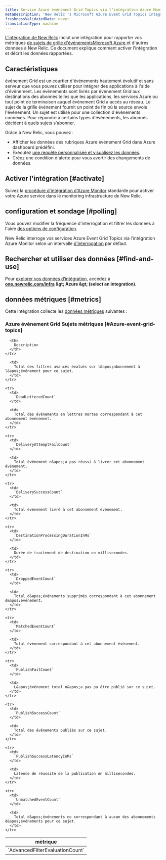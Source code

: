 ```yaml
---
title: Service Azure événement Grid Topics via l’intégration Azure Monitor
metaDescription: 'New Relic''s Microsoft Azure Event Grid Topics integration: what data it reports and how to enable it.'
freshnessValidatedDate: never
translationType: machine
---
```


[L&apos;intégration de New Relic](/docs/infrastructure/introduction-infra-monitoring) inclut une intégration pour rapporter vos métriques [de sujets de grille d&apos;événementsMicrosoft Azure ](https://azure.microsoft.com/en-us/products/event-grid/)et d&apos;autres données à New Relic. Ce document explique comment activer l&apos;intégration et décrit les données rapportées.

## Caractéristiques

événement Grid est un courtier d&apos;événements hautement évolutif et sans serveur que vous pouvez utiliser pour intégrer des applications à l&apos;aide d&apos;événement. Les événements sont livrés par événement Grid aux destinations des abonnés telles que les applications, les services Azure ou tout point de terminaison auquel événement Grid a accès au réseau. Le sujet de la grille événement fournit un point de fin où la source envoie l&apos;événement. Un sujet est utilisé pour une collection d&apos;événements connexes. Pour répondre à certains types d&apos;événements, les abonnés décident à quels sujets s&apos;abonner.

Grâce à New Relic, vous pouvez :

* Afficher les données des rubriques Azure événement Grid dans Azure dashboard prédéfini.
* Exécutez [une requête personnalisée et visualisez les données](/docs/infrastructure/integrations-getting-started/getting-started/use-integration-data-new-relic-insights).
* Créez une condition d&apos;alerte pour vous avertir des changements de données.

## Activer l&apos;intégration [#activate]

Suivez la [procédure d&apos;intégration d'Azure Monitor](/docs/infrastructure/microsoft-azure-integrations/azure-integrations-list/azure-monitor) standarde pour activer votre Azure service dans le monitoring infrastructure de New Relic.

## configuration et sondage [#polling]

Vous pouvez modifier la fréquence d&apos;interrogation et filtrer les données à l&apos;aide [des options de configuration](/docs/infrastructure/microsoft-azure-integrations/azure-integrations-list/azure-monitor/#settings).

New Relic interroge vos services Azure Event Grid Topics via l&apos;intégration Azure Monitor selon un intervalle [d&apos;interrogation](/docs/infrastructure/microsoft-azure-integrations/azure-integrations-list/azure-monitor/#settings) par défaut.

## Rechercher et utiliser des données [#find-and-use]

Pour [explorer vos données d’intégration](/docs/infrastructure/integrations/find-use-infrastructure-integration-data), accédez à <DNT>**[one.newrelic.com/infra](https://one.newrelic.com/infra) &amp;gt; Azure &amp;gt; (select an integration)**</DNT>.

## données métriques [#metrics]

Cette intégration collecte les [données métriques](/docs/infrastructure/integrations-getting-started/getting-started/understand-integration-data-data-types#metric) suivantes :

### Azure événement Grid Sujets métriques [#Azure-event-grid-topics]

<table>
  <thead>
    <tr>
      <th style={{ width: "300px" }}>
        métrique
      </th>

      <th>
        Description
      </th>
    </tr>
  </thead>

  <tbody>
    <tr>
      <td>
        `AdvancedFilterEvaluationCount`
      </td>

      <td>
        Total des filtres avancés évalués sur l&apos;abonnement à l&apos;événement pour ce sujet.
      </td>
    </tr>

    <tr>
      <td>
        `DeadLetteredCount`
      </td>

      <td>
        Total des événements en lettres mortes correspondant à cet abonnement événement.
      </td>
    </tr>

    <tr>
      <td>
        `DeliveryAttemptFailCount`
      </td>

      <td>
        Total événement n&apos;a pas réussi à livrer cet abonnement événement.
      </td>
    </tr>

    <tr>
      <td>
        `DeliverySuccessCount`
      </td>

      <td>
        Total événement livré à cet abonnement événement.
      </td>
    </tr>

    <tr>
      <td>
        `DestinationProcessingDurationInMs`
      </td>

      <td>
        Durée de traitement de destination en millisecondes.
      </td>
    </tr>

    <tr>
      <td>
        `DroppedEventCount`
      </td>

      <td>
        Total d&apos;événements supprimés correspondant à cet abonnement d&apos;événement.
      </td>
    </tr>

    <tr>
      <td>
        `MatchedEventCount`
      </td>

      <td>
        Total événement correspondant à cet abonnement événement.
      </td>
    </tr>

    <tr>
      <td>
        `PublishFailCount`
      </td>

      <td>
        L&apos;événement total n&apos;a pas pu être publié sur ce sujet.
      </td>
    </tr>

    <tr>
      <td>
        `PublishSuccessCount`
      </td>

      <td>
        Total des événements publiés sur ce sujet.
      </td>
    </tr>

    <tr>
      <td>
        `PublishSuccessLatencyInMs`
      </td>

      <td>
        Latence de réussite de la publication en millisecondes.
      </td>
    </tr>

    <tr>
      <td>
        `UnmatchedEventCount`
      </td>

      <td>
        Total d&apos;événements ne correspondant à aucun des abonnements d&apos;événements pour ce sujet.
      </td>
    </tr>
  </tbody>
</table>